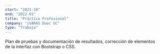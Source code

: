 ```yaml
---
start: "2021-10"
end: "2022-01"
title: "Práctica Profesional"
company: "iVARAS Duoc UC"
type: "Trabajo"
---
```


Plan de pruebas y documentación de resultados, corrección de elementos de la interfaz con Bootstrap o CSS.
